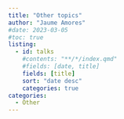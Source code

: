 ---
title: "Other topics"
author: "Jaume Amores"
#date: 2023-03-05
#toc: true
listing:
  - id: talks
    #contents: "**/*/index.qmd"
    #fields: [date, title]
    fields: [title]
    sort: "date desc"
    categories: true
categories:
  - Other
---

